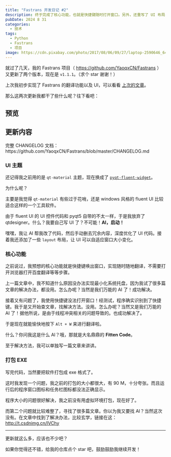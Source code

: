 ```yaml
---
title: "Fastrans 开发日记 #2"
description: 终于完成了核心功能，也就是快捷键随时打开窗口。另外，还重写了 UI 布局，解决 exe 窗口图标无法显示的功能。总之，现在可以快乐地使用 exe 啦！
pubDate: 2024 8 31
categories:
  - 技术
tags:
  - Python
  - Fastrans
  - 项目
image: https://cdn.pixabay.com/photo/2017/08/06/09/27/laptop-2590646_640.jpg
---
```


就过了几天，我的 Fastrans 项目（ https://github.com/YaoqxCN/Fastrans ）又更新了两个版本，现在是 `v1.1.1`。（求个 star 谢谢！）

<LinkCard 
  title="Github 链接"
  desc="https://github.com/YaoqxCN/Fastrans"
  url="https://github.com/YaoqxCN/Fastrans"
/>

上次我初步实现了 Fastrans 的翻译功能以及 UI，可以看看 [上次的文章](./2024-08-26)。

那么这两次更新我都干了些什么呢？往下看吧：

## 预览

<Diff l="https://pic.imgdb.cn/item/66d2b235d9c307b7e9e7aa4a.png" r="https://pic.imgdb.cn/item/66d2b899d9c307b7e9f3678f.png"></Diff>

## 更新内容

<Info>
    完整 CHANGELOG 文档：https://github.com/YaoqxCN/Fastrans/blob/master/CHANGELOG.md
</Info>

### UI 主题

还记得我之前用的是 `qt-material` 主题，现在换成了 [`pyqt-fluent-widget`](https://github.com/zhiyiYo/PyQt-Fluent-Widgets)。

为什么呢？

主要是我觉得 `qt-material` 有些过于花哨，还是 windows 风格的 fluent UI 比较适合这样的一个工具软件。

由于 fluent UI 的 UI 控件代码和 pyqt5 自带的不太一样，于是我放弃了 qtdesigner。什么？我要自己写 UI 了？不可能！**AI，启动！**

嘿嘿，我让 AI 帮我改了代码，然后手动删去冗余内容，深度优化了 UI 代码。接着我还添加了一些 `layout` 布局，让 UI 可以自适应窗口大小变化。

### 核心功能

之前说过，我预想的核心功能就是快捷键唤出窗口，实现随时随地翻译，不需要打开浏览器打开百度翻译等等步骤。

上一篇文章中，我不知道什么原因没办法实现最小化系统托盘，因为我试了很多篇文章的解决办法，都没用。怎么办呢？当然是我们万能的 AI 了！成功解决。

接着又有问题了，我使用快捷键没法打开窗口！经测试，程序确实识别到了快捷键。我于是又开始查文章，找解决方法。没用。怎么办呢？当然又是我们万能的 AI 了！据他所说，是由于线程冲突相关的问题导致的。也成功解决了。

于是现在就能愉快地按下 `Alt + W` 来进行翻译啦。

什么？你问我这是什么 AI？哦，那就是大名鼎鼎的 **Fitten Code**。

至于解决方法，我可以单独写一篇文章来讲讲。

### 打包 EXE

写完代码，当然要把软件打包成 exe 格式了。

这时我发现一个问题，我之前的打包的大小都很大，有 90 M，十分夸张。而且运行后的程序窗口图标和任务栏图标都没法正确显示。

程序大小的问题很好解决，我之前没有用虚拟环境打包，现在好了。

而第二个问题就比较难整了，寻找了很多篇文章。你以为我又要找 AI？当然这次没有。在文章中找到了解决办法，比较玄学，链接在这：http://t.csdnimg.cn/lVChy

---

更新就这么多，应该也不少吧？

如果你觉得还不错，给我的仓库点个 star 吧，鼓励鼓励我继续开发！